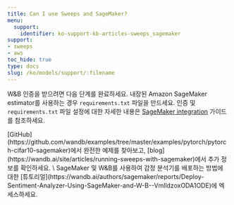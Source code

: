 ```yaml
---
title: Can I use Sweeps and SageMaker?
menu:
  support:
    identifier: ko-support-kb-articles-sweeps_sagemaker
support:
- sweeps
- aws
toc_hide: true
type: docs
slug: /ko/models/support/:filename
---
```


W&B 인증을 받으려면 다음 단계를 완료하세요. 내장된 Amazon SageMaker estimator를 사용하는 경우 `requirements.txt` 파일을 만드세요. 인증 및 `requirements.txt` 파일 설정에 대한 자세한 내용은 [SageMaker integration](/ko/guides/integrations/sagemaker) 가이드를 참조하세요.

<Note>
[GitHub](https://github.com/wandb/examples/tree/master/examples/pytorch/pytorch-cifar10-sagemaker)에서 완전한 예제를 찾아보고, [blog](https://wandb.ai/site/articles/running-sweeps-with-sagemaker)에서 추가 정보를 확인하세요. \
SageMaker 및 W&B를 사용하여 감정 분석기를 배포하는 방법에 대한 [튜토리얼](https://wandb.ai/authors/sagemaker/reports/Deploy-Sentiment-Analyzer-Using-SageMaker-and-W-B--VmlldzoxODA1ODE)에 엑세스하세요.
</Note>
